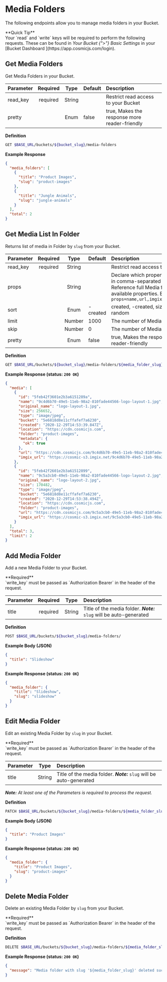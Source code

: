 
# Media Folders

The following endpoints allow you to manage media folders in your Bucket.

<Callout emoji="✅">
  **Quick Tip**
  <br />
  Your `read` and `write` keys will be required to perform the following
  requests. These can be found in <i>Your Bucket {">"} Basic Settings</i> in
  your [Bucket Dashboard ](https://app.cosmicjs.com/login).
</Callout>

## Get Media Folders

Get Media Folders in your Bucket.

| Parameter | Required |  Type  | Default | Description                                   |
| :-------- | :------: | :----: | :------ | :-------------------------------------------- |
| read_key  | required | String |         | Restrict read access to your Bucket           |
| pretty    |          |  Enum  | false   | true, Makes the response more reader-friendly |

**Definition**

```bash
GET $BASE_URL/buckets/${bucket_slug}/media-folders
```

**Example Response**

```json
{
  "media_folders": [
    {
      "title": "Product Images",
      "slug": "product-images"
    },
    {
      "title": "Jungle Animals",
      "slug": "jungle-animals"
    }
  ],
  "total": 2
}
```

## Get Media List In Folder

Returns list of media in Folder by `slug` from your Bucket.

| Parameter | Required |  Type  | Default  | Description                                                                                                                                                    |
| :-------- | :------: | :----: | :------- | :------------------------------------------------------------------------------------------------------------------------------------------------------------- |
| read_key  | required | String |          | Restrict read access to your Bucket                                                                                                                            |
| props     |          | String |          | Declare which properties to return in comma-separated string. Reference full Media for all available properties. Example: `?props=name,url,imgix_url,metadata` |
| sort      |          |  Enum  | -created | created, -created, size, -size, random                                                                                                                         |
| limit     |          | Number | 1000     | The number of Media to return                                                                                                                                  |
| skip      |          | Number | 0        | The number of Media to skip                                                                                                                                    |
| pretty    |          |  Enum  | false    | true, Makes the response more reader-friendly                                                                                                                  |

**Definition**

```bash
GET $BASE_URL/buckets/${bucket_slug}/media-folders/${media_folder_slug}/media
```

**Example Response (status: `200 OK`)**

```json
{
  "media": [
    {
      "id": "5feb42f3601e2b3a6151289a",
      "name": "9c4d6b70-49e5-11eb-98a2-810fade44566-logo-layout-1.jpg",
      "original_name": "logo-layout-1.jpg",
      "size": 256652,
      "type": "image/jpeg",
      "bucket": "5e6818d8e11cffafef7a6230",
      "created": "2020-12-29T14:53:39.847Z",
      "location": "https://cdn.cosmicjs.com",
      "folder": "product-images",
      "metadata": {
        "ok": true
      },
      "url": "https://cdn.cosmicjs.com/9c4d6b70-49e5-11eb-98a2-810fade44566-logo-layout-1.jpg",
      "imgix_url": "https://cosmic-s3.imgix.net/9c4d6b70-49e5-11eb-98a2-810fade44566-logo-layout-1.jpg"
    },
    {
      "id": "5feb42f2601e2b3a61512899",
      "name": "9c5a3cb0-49e5-11eb-98a2-810fade44566-logo-layout-2.jpg",
      "original_name": "logo-layout-2.jpg",
      "size": 170482,
      "type": "image/jpeg",
      "bucket": "5e6818d8e11cffafef7a6230",
      "created": "2020-12-29T14:53:38.494Z",
      "location": "https://cdn.cosmicjs.com",
      "folder": "product-images",
      "url": "https://cdn.cosmicjs.com/9c5a3cb0-49e5-11eb-98a2-810fade44566-logo-layout-2.jpg",
      "imgix_url": "https://cosmic-s3.imgix.net/9c5a3cb0-49e5-11eb-98a2-810fade44566-logo-layout-2.jpg"
    }
  ],
  "total": 3,
  "limit": 2
}
```

## Add Media Folder

Add a new Media Folder to your Bucket.

<Callout emoji="⚠">
  **Required**
  <br />
  `write_key` must be passed as `Authorization Bearer` in the header of the
  request.
</Callout>

| Parameter | Required |  Type  | Description                                                          |
| :-------- | :------: | :----: | :------------------------------------------------------------------- |
| title     | required | String | Title of the media folder. _**Note:**_ `slug` will be auto-generated |

**Definition**

```bash
POST $BASE_URL/buckets/${bucket_slug}/media-folders/
```

**Example Body (JSON)**

```json
{
  "title": "Slideshow"
}
```

**Example Response (status: `200 OK`)**

```json
{
  "media_folder": {
    "title": "Slideshow",
    "slug": "slideshow"
  }
}
```

## Edit Media Folder

Edit an existing Media Folder by `slug` in your Bucket.

<Callout emoji="⚠">
  **Required**
  <br />
  `write_key` must be passed as `Authorization Bearer` in the header of the
  request.
</Callout>

| Parameter |  Type  | Description                                                          |
| :-------- | :----: | :------------------------------------------------------------------- |
| title     | String | Title of the media folder. _**Note:**_ `slug` will be auto-generated |

_**Note:** At least one of the Parameters is required to process the request._

**Definition**

```bash
PATCH $BASE_URL/buckets/${bucket_slug}/media-folders/${media_folder_slug}
```

**Example Body (JSON)**

```json
{
  "title": "Product Images"
}
```

**Example Response (status: `200 OK`)**

```json
{
  "media_folder": {
    "title": "Product Images",
    "slug": "product-images"
  }
}
```

## Delete Media Folder

Delete an existing Media Folder by `slug` from your Bucket.

<Callout emoji="⚠">
  **Required**
  <br />
  `write_key` must be passed as `Authorization Bearer` in the header of the
  request.
</Callout>

**Definition**

```bash
DELETE $BASE_URL/buckets/${bucket_slug}/media-folders/${media_folder_slug}
```

**Example Response (status: `200 OK`)**

```json
{
  "message": "Media folder with slug '${media_folder_slug}' deleted successfully from bucket."
}
```
